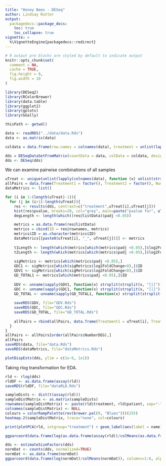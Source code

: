 ```yaml
---
title: "Honey Bees - DESeq"
author: Lindsay Rutter
output:
  packagedocs::package_docs:
    toc: true
    toc_collapse: true
vignette: >
  %\VignetteEngine{packagedocs::redirect}
---
```


<meta http-equiv="content-type" content="text/html;charset=utf-8" />

```r
# R output pre blocks are styled by default to indicate output
knitr::opts_chunk$set(
  comment = NA,
  cache = TRUE,
  fig.height = 8,
  fig.width = 10
)
```

```r
library(DESeq2)
library(RColorBrewer)
library(data.table)
library(ggplot2)
library(gplots)
library(GGally)

thisPath <- getwd()

data <- readRDS("../data/data.Rds")
data <- as.matrix(data)

coldata = data.frame(row.names = colnames(data), treatment = unlist(lapply(colnames(data), function (x) unlist(strsplit(x, "[.]"))[1])))

dds = DESeqDataSetFromMatrix(countData = data, colData = coldata, design = ~ treatment)
dds <- DESeq(dds)
```

We can examine pairwise combinations of all samples

```r
uTreat <- unique(unlist(lapply(colnames(data), function (x) unlist(strsplit(x, "[.]"))[1])))
allPairs = data.frame(Treatment1 = factor(), Treatment2 = factor(), NumberDEG = numeric())
dataMetrics <- list()

for (i in 1:(length(uTreat)-1)){
  for (j in (i+1):length(uTreat)){
    res <- results(dds, contrast=c("treatment",uTreat[i],uTreat[j]))
    hist(res$pvalue, breaks=20, col="grey", main=paste("pvalue for", uTreat[i], "and", uTreat[j]))
    degLength <- length(which((res@listData)$padj <0.05))

    metrics = as.data.frame(res@listData)
    metrics = cbind(ID = res@rownames, metrics)
    metrics$ID = as.character(metrics$ID)
    dataMetrics[[paste0(uTreat[i], "_", uTreat[j])]] <- metrics
    
    t1Length <- length(which(metrics[which(metrics$padj <0.05),]$log2FoldChange>0))
    t2Length <- length(which(metrics[which(metrics$padj <0.05),]$log2FoldChange<0))
    
    sigMetrics <- metrics[which(metrics$padj <0.05),]
    GDC1 <- sigMetrics[which(sigMetrics$log2FoldChange>0),]$ID
    GDV1 <- sigMetrics[which(sigMetrics$log2FoldChange<0),]$ID
    GD_TOTAL1 <- metrics[which(metrics$padj <0.05),]$ID
    
    GDV <- unname(sapply(GDV1, function(x) strsplit(strsplit(x, "[|]")[[1]][3], "[-]")[[1]][1]))
    GDC <- unname(sapply(GDC1, function(x) strsplit(strsplit(x, "[|]")[[1]][3], "[-]")[[1]][1]))
    GD_TOTAL <- unname(sapply(GD_TOTAL1, function(x) strsplit(strsplit(x, "[|]")[[1]][3], "[-]")[[1]][1]))    
    
    saveRDS(GDV, file="GDV.Rds")
    saveRDS(GDC, file="GDC.Rds")
    saveRDS(GD_TOTAL, file="GD_TOTAL.Rds")
    
    allPairs = rbind(allPairs, data.frame(Treatment1 = uTreat[i], Treatment2 = uTreat[j], NumberDEG = degLength, Treatment1Larger = t1Length, Treatment2Larger = t2Length))
  }
}
allPairs <- allPairs[order(allPairs$NumberDEG),]
allPairs
saveRDS(data, file="data.Rds")
saveRDS(dataMetrics, file="dataMetrics.Rds")
```

```r
plotDispEsts(dds, ylim = c(1e-6, 1e1))
```

Taking rlog transformation for EDA.

```r
rld <- rlog(dds)
rldDF <- as.data.frame(assay(rld))
saveRDS(rldDF, file="dataRLD.Rds")
```

```r
sampleDists <- dist(t(assay(rld)))
sampleDistMatrix <- as.matrix(sampleDists)
rownames(sampleDistMatrix) <- paste(rld$treatment, rld$patient, sep="-")
colnames(sampleDistMatrix) <- NULL
colours = colorRampPalette(rev(brewer.pal(9, "Blues")))(255)
heatmap.2(sampleDistMatrix, trace="none", col=colours)
```

```r
print(plotPCA(rld, intgroup="treatment") + geom_label(aes(label = name), label.size=0.001))
```

```r
ggparcoord(data.frame(log(as.data.frame(assay(rld))/colMeans(as.data.frame(assay(rld))))), columns=1:6, alphaLines=0, boxplot=TRUE, scale="globalminmax") + coord_flip()
```

```r
dds <- estimateSizeFactors(dds)
normDat <- counts(dds, normalized=TRUE)
normDat <- as.data.frame(normDat)
ggparcoord(data.frame(log(normDat)/colMeans(normDat)), columns=1:6, alphaLines=0, boxplot=TRUE, scale="globalminmax") + coord_flip()
```